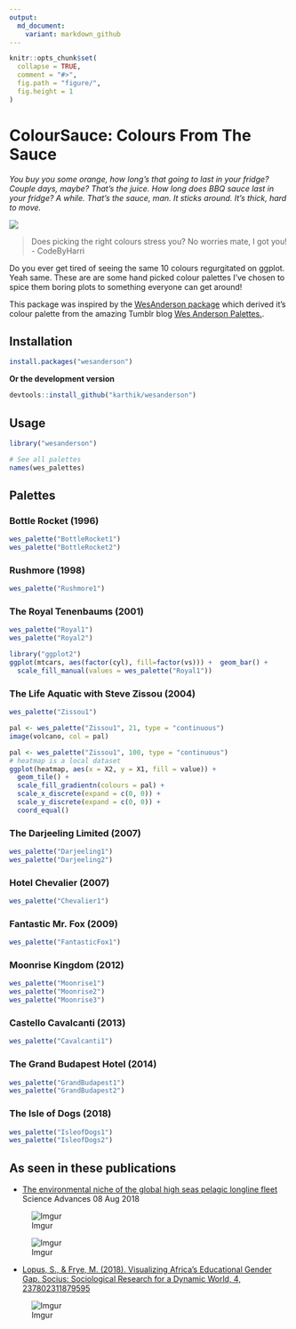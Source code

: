 ```yaml
---
output:
  md_document:
    variant: markdown_github
---
```


<!-- README.md is generated from README.Rmd. Please edit that file -->

```r
knitr::opts_chunk$set(
  collapse = TRUE,
  comment = "#>",
  fig.path = "figure/",
  fig.height = 1
)
```

# ColourSauce: Colours From The Sauce

*You buy you some orange, how long's that going to last in your fridge? Couple days, maybe? That's the juice. How long does BBQ sauce last in your fridge? A while. That's the sauce, man. It sticks around. It's thick, hard to move.*

![](figure/kermit.gif)


> Does picking the right colours stress you? No worries mate, I got you! - CodeByHarri 

Do you ever get tired of seeing the same 10 colours regurgitated on ggplot. Yeah same. These are are some hand picked colour palettes I've chosen to spice them boring plots to something everyone can get around! 

This package was inspired by the [WesAnderson package](https://github.com/karthik/wesanderson) which derived it's colour palette from the amazing Tumblr blog [Wes Anderson Palettes.](http://wesandersonpalettes.tumblr.com/).


## Installation

```r
install.packages("wesanderson")
```

__Or the development version__

```r
devtools::install_github("karthik/wesanderson")
```

## Usage

```r
library("wesanderson")

# See all palettes
names(wes_palettes)
```

## Palettes

### Bottle Rocket (1996)

```r
wes_palette("BottleRocket1")
wes_palette("BottleRocket2")
```

### Rushmore (1998)

```r
wes_palette("Rushmore1")
```

### The Royal Tenenbaums (2001)

```r
wes_palette("Royal1")
wes_palette("Royal2")
```

```r
library("ggplot2")
ggplot(mtcars, aes(factor(cyl), fill=factor(vs))) +  geom_bar() +
  scale_fill_manual(values = wes_palette("Royal1"))
```

### The Life Aquatic with Steve Zissou (2004)

```r
wes_palette("Zissou1")
```


```r
pal <- wes_palette("Zissou1", 21, type = "continuous")
image(volcano, col = pal)
```

```r
pal <- wes_palette("Zissou1", 100, type = "continuous")
# heatmap is a local dataset
ggplot(heatmap, aes(x = X2, y = X1, fill = value)) +
  geom_tile() + 
  scale_fill_gradientn(colours = pal) + 
  scale_x_discrete(expand = c(0, 0)) +
  scale_y_discrete(expand = c(0, 0)) + 
  coord_equal() 
```

### The Darjeeling Limited (2007)

```r
wes_palette("Darjeeling1")
wes_palette("Darjeeling2")
```

### Hotel Chevalier (2007)

```r
wes_palette("Chevalier1")
```

### Fantastic Mr. Fox (2009)

```r
wes_palette("FantasticFox1")
```

### Moonrise Kingdom (2012)

```r
wes_palette("Moonrise1")
wes_palette("Moonrise2")
wes_palette("Moonrise3")
```

### Castello Cavalcanti (2013)

```r
wes_palette("Cavalcanti1")
```

### The Grand Budapest Hotel (2014)

```r
wes_palette("GrandBudapest1")
wes_palette("GrandBudapest2")
```


### The Isle of Dogs (2018)

```r
wes_palette("IsleofDogs1")
wes_palette("IsleofDogs2")
```

## As seen in these publications

- [The environmental niche of the global high seas pelagic longline fleet](http://advances.sciencemag.org/content/4/8/eaat3681) Science Advances  08 Aug 2018

![Imgur](https://i.imgur.com/gYKFwEc.jpg)


![Imgur](https://i.imgur.com/3Ztc5Qa.png)


- [Lopus, S., & Frye, M. (2018). Visualizing Africa’s Educational Gender Gap. Socius: Sociological Research for a Dynamic World, 4, 237802311879595](http://journals.sagepub.com/doi/full/10.1177/2378023118795956) 


![Imgur](https://i.imgur.com/0BVNi9g.jpg)
